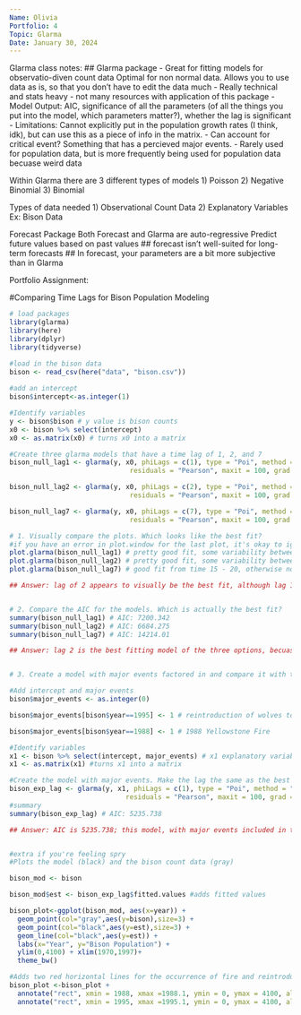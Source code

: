 ```yaml
---
Name: Olivia
Portfolio: 4
Topic: Glarma
Date: January 30, 2024
---
```


Glarma class notes:
## Glarma package
- Great for fitting models for observatio-diven count data
Optimal for non normal data. Allows you to use data as is, so that you don't have to edit the data much
- Really technical and stats heavy - not many resources with application of this package
- Model Output: AIC, significance of all the parameters (of all the things you put into the model, which parameters matter?), whether the lag is significant
- Limitations: Cannot explicitly put in the population growth rates (I think, idk), but can use this as a piece of info in the matrix.
- Can account for critical event? Something that has a percieved major events.
- Rarely used for population data, but is more frequently being used for population data becuase weird data

Within Glarma there are 3 different types of models
1) Poisson
2) Negative Binomial
3) Binomial

Types of data needed
1) Observational Count Data
2) Explanatory Variables
Ex: Bison Data

Forecast Package
Both Forecast and Glarma are auto-regressive
Predict future values based on past values
## forecast isn't well-suited for long-term forecasts
## In forecast, your parameters are a bit more subjective than in Glarma




Portfolio Assignment:

#Comparing Time Lags for Bison Population Modeling
```r
# load packages
library(glarma)
library(here)
library(dplyr)
library(tidyverse)

#load in the bison data
bison <- read_csv(here("data", "bison.csv"))
  
#add an intercept 
bison$intercept<-as.integer(1)

#Identify variables
y <- bison$bison # y value is bison counts
x0 <- bison %>% select(intercept) 
x0 <- as.matrix(x0) # turns x0 into a matrix 

#Create three glarma models that have a time lag of 1, 2, and 7
bison_null_lag1 <- glarma(y, x0, phiLags = c(1), type = "Poi", method = "FS",
                              residuals = "Pearson", maxit = 100, grad = 1e-6)

bison_null_lag2 <- glarma(y, x0, phiLags = c(2), type = "Poi", method = "FS",
                              residuals = "Pearson", maxit = 100, grad = 1e-6)

bison_null_lag7 <- glarma(y, x0, phiLags = c(7), type = "Poi", method = "FS",
                              residuals = "Pearson", maxit = 100, grad = 1e-6)

# 1. Visually compare the plots. Which looks like the best fit?
#if you have an error in plot.window for the last plot, it's okay to ignore 
plot.glarma(bison_null_lag1) # pretty good fit, some variability between time segments, but generally trending well with the data
plot.glarma(bison_null_lag2) # pretty good fit, some variability between time segments, but best fit overall
plot.glarma(bison_null_lag7) # good fit from time 15 - 20, otherwise not a very good fit 

## Answer: lag of 2 appears to visually be the best fit, although lag 1 have a similar trend with the data. A lot of visual similarities between lag 1 and 2, both generally follow the trend and have variability from data. Lag 7 is not a very good fit.


# 2. Compare the AIC for the models. Which is actually the best fit? 
summary(bison_null_lag1) # AIC: 7200.342
summary(bison_null_lag2) # AIC: 6684.275 
summary(bison_null_lag7) # AIC: 14214.01 

## Answer: lag 2 is the best fitting model of the three options, becuase it has the lowest AIC.


# 3. Create a model with major events factored in and compare it with the best fit model identified in question 2. Is the model with major events a better fit? 

#Add intercept and major events
bison$major_events <- as.integer(0)

bison$major_events[bison$year==1995] <- 1 # reintroduction of wolves to yellowstone NP

bison$major_events[bison$year==1988] <- 1 # 1988 Yellowstone Fire

#Identify variables
x1 <- bison %>% select(intercept, major_events) # x1 explanatory variables, presence of major events
x1 <- as.matrix(x1) #turns x1 into a matrix

#Create the model with major events. Make the lag the same as the best fit model from question 2 
bison_exp_lag <- glarma(y, x1, phiLags = c(1), type = "Poi", method = "FS", 
                             residuals = "Pearson", maxit = 100, grad = 1e-6)
#summary 
summary(bison_exp_lag) # AIC: 5235.738 

## Answer: AIC is 5235.738; this model, with major events included in the model, is a better fit than the three previous models that were generated. This model has the lowest AIC of all the models. Meaning that accounting for major environmental events within these specific model, leads to a better modek fit than not.


#extra if you're feeling spry 
#Plots the model (black) and the bison count data (gray)

bison_mod <- bison 

bison_mod$est <- bison_exp_lag$fitted.values #adds fitted values

bison_plot<-ggplot(bison_mod, aes(x=year)) + 
  geom_point(col="gray",aes(y=bison),size=3) + 
  geom_point(col="black",aes(y=est),size=3) +
  geom_line(col="black",aes(y=est)) +
  labs(x="Year", y="Bison Population") +
  ylim(0,4100) + xlim(1970,1997)+
  theme_bw()

#Adds two red horizontal lines for the occurrence of fire and reintroduction of wolves
bison_plot <-bison_plot + 
  annotate("rect", xmin = 1988, xmax =1988.1, ymin = 0, ymax = 4100, alpha = .75,fill = "red") + 
  annotate("rect", xmin = 1995, xmax =1995.1, ymin = 0, ymax = 4100, alpha = .75,fill = "red")

```








